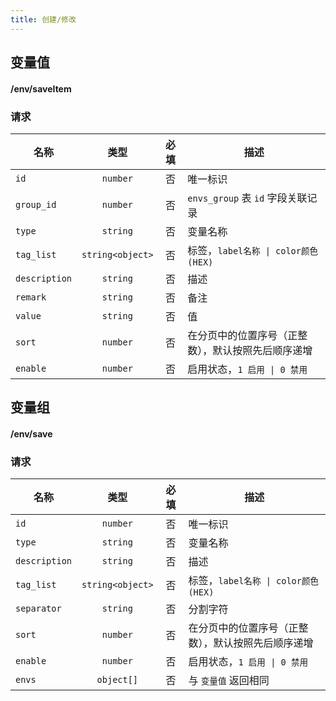 ```yaml
---
title: 创建/修改
---
```


## 变量值

#### <POST>/env/saveItem</POST>

### 请求

<APITable>

| 名称 | 类型 | 必填 | 描述 |
| --- | :-: | :-: | --- |
| `id` | `number` | 否 | 唯一标识 |
| `group_id` | `number` | 否 | `envs_group` 表 `id` 字段关联记录 |
| `type` | `string` | 否 | 变量名称 |
| `tag_list` | `string<object>` | 否 | 标签，`label名称 \| color颜色(HEX)` |
| `description` | `string` | 否 | 描述 |
| `remark` | `string` | 否 | 备注 |
| `value` | `string` | 否 | 值 |
| `sort` | `number` | 否 | 在分页中的位置序号（正整数），默认按照先后顺序递增 |
| `enable` | `number` | 否 | 启用状态，`1 启用 \| 0 禁用` |

</APITable>


## 变量组

#### <POST>/env/save</POST>

### 请求

<APITable>

| 名称 | 类型 | 必填 | 描述 |
| --- | :-: | :-: | --- |
| `id` | `number` | 否 | 唯一标识 |
| `type` | `string` | 否 | 变量名称 |
| `description` | `string` | 否 | 描述 |
| `tag_list` | `string<object>` | 否 | 标签，`label名称 \| color颜色(HEX)` |
| `separator` | `string` | 否 | 分割字符 |
| `sort` | `number` | 否 | 在分页中的位置序号（正整数），默认按照先后顺序递增 |
| `enable` | `number` | 否 | 启用状态，`1 启用 \| 0 禁用` |
| `envs` | `object[]` | 否 | 与 `变量值` 返回相同 |

</APITable>
